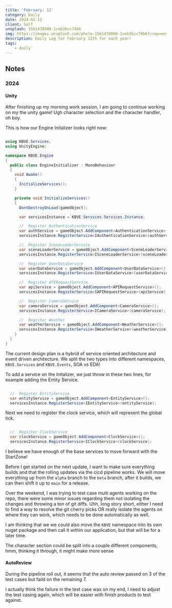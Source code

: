 ```yaml
---
title: 'February: 12'
category: Daily
date: 2024-02-12
client: Self
unsplash: 1561478908-1ceb3bcc74b6
img: https://images.unsplash.com/photo-1561478908-1ceb3bcc74b6?crop=entropy&cs=srgb&fm=jpg&ixid=MnwzNjM5Nzd8MHwxfHJhbmRvbXx8fHx8fHx8fDE2ODE3NDg2ODY&ixlib=rb-4.0.3&q=85
description: Daily Log for February 12th for each year!
tags:
    - daily
---
```


## Notes

### 2024

#### Unity

After finishing up my morning work session, I am going to continue working on my the unity game! Ugh character selection and the character handler, oh boy.

This is how our Engine Initalizer looks right now:

```c#

using KBVE.Services;
using UnityEngine;

namespace KBVE.Engine
{
  public class EngineInitializer : MonoBehaviour
  {
    void Awake()
    {
      InitializeServices();
    }

    private void InitializeServices()
    {
      DontDestroyOnLoad(gameObject);

      var servicesInstance = KBVE.Services.Services.Instance;

      //  Register AuthenticationService
      var authService = gameObject.AddComponent<AuthenticationService>();
      servicesInstance.RegisterService<IAuthenticationService>(authService);

      //  Register SceneLoaderService
      var sceneLoaderService = gameObject.AddComponent<SceneLoaderService>();
      servicesInstance.RegisterService<ISceneLoaderService>(sceneLoaderService);

      //  Register UserDataService
      var userDataService = gameObject.AddComponent<UserDataService>();
      servicesInstance.RegisterService<IUserDataService>(userDataService);

      //  Register APIRequestService
      var apiService = gameObject.AddComponent<APIRequestService>();
      servicesInstance.RegisterService<IAPIRequestService>(apiService);

      //  Register CameraService
      var cameraService = gameObject.AddComponent<CameraService>();
      servicesInstance.RegisterService<ICameraService>(cameraService);

      //  Register Weather
      var weatherService = gameObject.AddComponent<WeatherService>();
      servicesInstance.RegisterService<IWeatherService>(weatherService);
    }
  }
}

```

The current design plan is a hybrid of service oriented architecture and event driven architecture.
We split the two types into different namespaces, `KBVE.Services` and `KBVE.Events`, SOA vs EDA!

To add a service on the Initalizer, we just throw in these two lines, for example adding the Entity Service.

```c#

  //  Register EntityService
  var entityService = gameObject.AddComponent<EntityService>();
  servicesInstance.RegisterService<IEntityService>(entityService);

```

Next we need to register the clock service, which will represent the global tick.


```c#

  //  Register ClockService
  var clockService = gameObject.AddComponent<ClockService>();
  servicesInstance.RegisterService<IClockService>(clockService);
```

I believe we have enough of the base services to move forward with the StartZone!

Before I get started on the next update, I want to make sure everything builds and that the rolling updates via the cicd pipeline works.
We will move everything up from the `alpha` branch to the `beta` branch, after it builds, we can then shift it up to `main` for a release.

Over the weekend, I was trying to test case multi agents working on the repo, there were some minor issues regarding them not isolating the changes and throwing a ton of git diffs.
Uhh, long story short, either I need to find a way to resolve the git cherry picks OR really isolate the agents on where they can work, which needs to be done automatically as well.

I am thinking that we we could also move the `KBVE` namespace into its own nuget package and then call it within our application, but that will be for a later time.

The character section could be split into a couple different components, hmm, thinking it through, it might make more sense

#### AutoReview

During the pipeline roll out, it seems that the auto review passed on 3 of the test cases but faild on the remaining 7.

I actually think the failure in the test case was on my end, I need to adjust the test casing again, which will be easier with finish products to test against.
